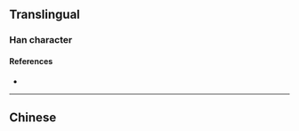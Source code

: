 {{also|溮}}
{{character info}}
==Translingual==

===Han character===
{{Han char|rn=85|rad=水|as=06|sn=9|four=|canj=ELLB|ids=⿰氵师}}

====References====
* {{Han ref|kx=0623.171|hdz=31606.030|uh=6D49|ud=27977}}

----

==Chinese==
{{zh-see|溮}}